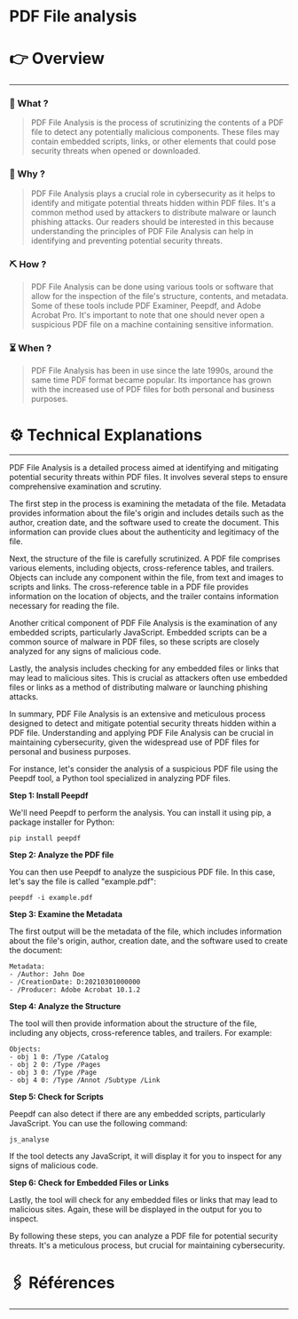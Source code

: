 # PDF File analysis


# 👉 Overview

---

### 👀 What ?

> PDF File Analysis is the process of scrutinizing the contents of a PDF file to detect any potentially malicious components. These files may contain embedded scripts, links, or other elements that could pose security threats when opened or downloaded.
> 

### 🧐 Why ?

> PDF File Analysis plays a crucial role in cybersecurity as it helps to identify and mitigate potential threats hidden within PDF files. It's a common method used by attackers to distribute malware or launch phishing attacks. Our readers should be interested in this because understanding the principles of PDF File Analysis can help in identifying and preventing potential security threats.
> 

### ⛏️ How ?

> PDF File Analysis can be done using various tools or software that allow for the inspection of the file's structure, contents, and metadata. Some of these tools include PDF Examiner, Peepdf, and Adobe Acrobat Pro. It's important to note that one should never open a suspicious PDF file on a machine containing sensitive information.
> 

### ⏳ When ?

> PDF File Analysis has been in use since the late 1990s, around the same time PDF format became popular. Its importance has grown with the increased use of PDF files for both personal and business purposes.
> 

# ⚙️ Technical Explanations

---

PDF File Analysis is a detailed process aimed at identifying and mitigating potential security threats within PDF files. It involves several steps to ensure comprehensive examination and scrutiny.

The first step in the process is examining the metadata of the file. Metadata provides information about the file's origin and includes details such as the author, creation date, and the software used to create the document. This information can provide clues about the authenticity and legitimacy of the file.

Next, the structure of the file is carefully scrutinized. A PDF file comprises various elements, including objects, cross-reference tables, and trailers. Objects can include any component within the file, from text and images to scripts and links. The cross-reference table in a PDF file provides information on the location of objects, and the trailer contains information necessary for reading the file.

Another critical component of PDF File Analysis is the examination of any embedded scripts, particularly JavaScript. Embedded scripts can be a common source of malware in PDF files, so these scripts are closely analyzed for any signs of malicious code.

Lastly, the analysis includes checking for any embedded files or links that may lead to malicious sites. This is crucial as attackers often use embedded files or links as a method of distributing malware or launching phishing attacks.

In summary, PDF File Analysis is an extensive and meticulous process designed to detect and mitigate potential security threats hidden within a PDF file. Understanding and applying PDF File Analysis can be crucial in maintaining cybersecurity, given the widespread use of PDF files for personal and business purposes.

For instance, let's consider the analysis of a suspicious PDF file using the Peepdf tool, a Python tool specialized in analyzing PDF files.

**Step 1: Install Peepdf**

We'll need Peepdf to perform the analysis. You can install it using pip, a package installer for Python:

```
pip install peepdf

```

**Step 2: Analyze the PDF file**

You can then use Peepdf to analyze the suspicious PDF file. In this case, let's say the file is called "example.pdf":

```
peepdf -i example.pdf

```

**Step 3: Examine the Metadata**

The first output will be the metadata of the file, which includes information about the file's origin, author, creation date, and the software used to create the document:

```
Metadata:
- /Author: John Doe
- /CreationDate: D:20210301000000
- /Producer: Adobe Acrobat 10.1.2

```

**Step 4: Analyze the Structure**

The tool will then provide information about the structure of the file, including any objects, cross-reference tables, and trailers. For example:

```
Objects:
- obj 1 0: /Type /Catalog
- obj 2 0: /Type /Pages
- obj 3 0: /Type /Page
- obj 4 0: /Type /Annot /Subtype /Link

```

**Step 5: Check for Scripts**

Peepdf can also detect if there are any embedded scripts, particularly JavaScript. You can use the following command:

```
js_analyse

```

If the tool detects any JavaScript, it will display it for you to inspect for any signs of malicious code.

**Step 6: Check for Embedded Files or Links**

Lastly, the tool will check for any embedded files or links that may lead to malicious sites. Again, these will be displayed in the output for you to inspect.

By following these steps, you can analyze a PDF file for potential security threats. It's a meticulous process, but crucial for maintaining cybersecurity.

# 🖇️ Références

---
